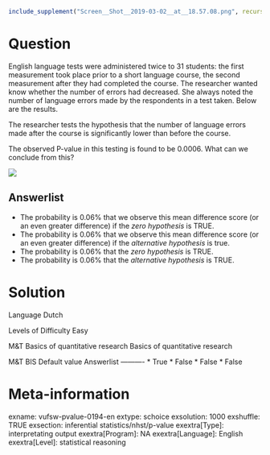```r
include_supplement("Screen__Shot__2019-03-02__at__18.57.08.png", recursive = TRUE)
```

Question
========
English language tests were administered twice to 31 students: the first measurement took place prior to a short language course, the second measurement after they had completed the course. The researcher wanted know whether the number of errors had decreased. She always noted the number of language errors made by the respondents in a test taken. Below are the results.  
  
The researcher tests the hypothesis that the number of language errors made after the course is significantly lower than before the course.  
  
The observed P-value in this testing is found to be 0.0006. What can we conclude from this?  
  
![](Screen__Shot__2019-03-02__at__18.57.08.png)

Answerlist
----------
* The probability is 0.06% that we observe this mean difference score (or an even greater difference) if the *zero hypothesis* is TRUE.
* The probability is 0.06% that we observe this mean difference score (or an even greater difference) if the *alternative hypothesis* is true.
* The probability is 0.06% that the *zero hypothesis* is TRUE.
* The probability is 0.06% that the *alternative hypothesis* is TRUE.

Solution
========

Language Dutch

Levels of Difficulty Easy

M&T Basics of quantitative research Basics of quantitative research

M&T BIS Default value
Answerlist
----------
* True
* False
* False
* False

Meta-information
================
exname: vufsw-pvalue-0194-en
extype: schoice
exsolution: 1000
exshuffle: TRUE
exsection: inferential statistics/nhst/p-value
exextra[Type]: interpretating output
exextra[Program]: NA
exextra[Language]: English
exextra[Level]: statistical reasoning

